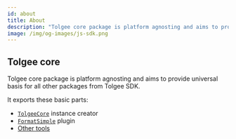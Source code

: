 ```yaml
---
id: about
title: About
description: "Tolgee core package is platform agnosting and aims to provide universal basis for all other packages from Tolgee SDK."
image: /img/og-images/js-sdk.png
---
```


## Tolgee core

Tolgee core package is platform agnosting and aims to provide universal basis for all other packages from Tolgee SDK.

It exports these basic parts:

- [`TolgeeCore`](./tolgee#tolgeecore) instance creator
- [`FormatSimple`](./format-simple) plugin
- [Other tools](./other-tools)
